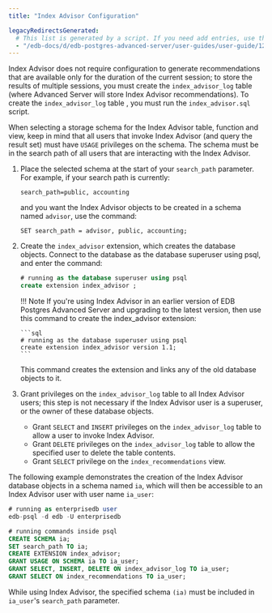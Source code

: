 ```yaml
---
title: "Index Advisor Configuration"

legacyRedirectsGenerated:
  # This list is generated by a script. If you need add entries, use the `legacyRedirects` key.
  - "/edb-docs/d/edb-postgres-advanced-server/user-guides/user-guide/12/EDB_Postgres_Advanced_Server_Guide.1.37.html"
---
```


<div id="index_advisor_configuration" class="registered_link"></div>

Index Advisor does not require configuration to generate recommendations that are available only for the duration of the current session; to store the results of multiple sessions, you must create the `index_advisor_log` table (where Advanced Server will store Index Advisor recommendations). To create the `index_advisor_log` table , you must run the `index_advisor.sql` script.

When selecting a storage schema for the Index Advisor table, function and view, keep in mind that all users that invoke Index Advisor (and query the result set) must have `USAGE` privileges on the schema. The schema must be in the search path of all users that are interacting with the Index Advisor.

1.  Place the selected schema at the start of your `search_path` parameter. For example, if your search path is currently:

    ```text
    search_path=public, accounting
    ```

    and you want the Index Advisor objects to be created in a schema named `advisor`, use the command:

    ```text
    SET search_path = advisor, public, accounting;
    ```

2. Create the `index_advisor` extension, which creates the database objects. Connect to the database as the database superuser using psql, and enter the command:

   ```sql
   # running as the database superuser using psql
   create extension index_advisor ;
   ```

   !!! Note
       If you're using Index Advisor in an earlier version of EDB Postgres Advanced Server and upgrading to the latest version, then use this command to create the index_advisor extension:

       ```sql
       # running as the database superuser using psql
       create extension index_advisor version 1.1;
       ```

    This command creates the extension and links any of the old database objects to it.

3.  Grant privileges on the `index_advisor_log` table to all Index Advisor users; this step is not necessary if the Index Advisor user is a superuser, or the owner of these database objects.

    -   Grant `SELECT` and `INSERT` privileges on the `index_advisor_log` table to allow a user to invoke Index Advisor.
    -   Grant `DELETE` privileges on the `index_advisor_log` table to allow the specified user to delete the table contents.
    -   Grant `SELECT` privilege on the `index_recommendations` view.

The following example demonstrates the creation of the Index Advisor database objects in a schema named `ia`, which will then be accessible to an Index Advisor user with user name `ia_user`:

```sql
# running as enterprisedb user 
edb-psql -d edb -U enterprisedb

# running commands inside psql
CREATE SCHEMA ia;
SET search_path TO ia;
CREATE EXTENSION index_advisor;
GRANT USAGE ON SCHEMA ia TO ia_user;
GRANT SELECT, INSERT, DELETE ON index_advisor_log TO ia_user;
GRANT SELECT ON index_recommendations TO ia_user;
```

While using Index Advisor, the specified schema `(ia)` must be included in `ia_user`'s `search_path` parameter.
